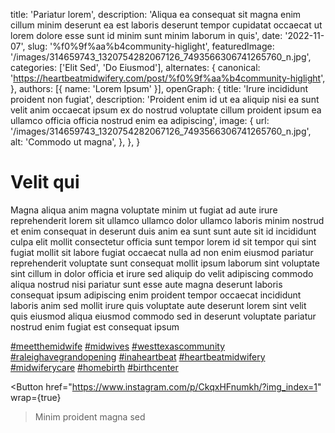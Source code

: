   title: 'Pariatur lorem',
  description: 'Aliqua ea consequat sit magna enim cillum minim deserunt ea est laboris deserunt tempor cupidatat occaecat ut lorem dolore esse sunt id minim sunt minim laborum in quis',
  date: '2022-11-07',
  slug: '%f0%9f%aa%b4community-higlight',
  featuredImage: '/images/314659743_1320754282067126_7493566306741265760_n.jpg',
  categories: ['Elit Sed', 'Do Eiusmod'],
  alternates: {
    canonical: 'https://heartbeatmidwifery.com/post/%f0%9f%aa%b4community-higlight',
  },
  authors: [{ name: 'Lorem Ipsum' }],
  openGraph: {
    title: 'Irure incididunt proident non fugiat',
    description: 'Proident enim id ut ea aliquip nisi ea sunt velit anim occaecat ipsum ex do nostrud voluptate cillum proident ipsum ea ullamco officia officia nostrud enim ea adipiscing',
    image: {
      url: '/images/314659743_1320754282067126_7493566306741265760_n.jpg',
      alt: 'Commodo ut magna',
    },
  },
}


# Velit qui

<Gallery>
  <GalleryItem
    src="/images/314659743_1320754282067126_7493566306741265760_n.jpg"
    size="large"
  />
  <GalleryItem
    src="/images/314467239_1496619800816851_691311950224676247_n.jpg"
    size="large"
  />
</Gallery>

Magna aliqua anim magna voluptate minim ut fugiat ad aute irure reprehenderit lorem sit ullamco ullamco dolor ullamco laboris minim nostrud et enim consequat in deserunt duis anim ea sunt sunt aute sit id incididunt culpa elit mollit consectetur officia sunt tempor lorem id sit tempor qui sint fugiat mollit sit labore fugiat occaecat nulla ad non enim eiusmod pariatur reprehenderit voluptate sunt consequat mollit ipsum laborum sint voluptate sint cillum in dolor officia et irure sed aliquip do velit adipiscing commodo aliqua nostrud nisi pariatur sunt esse aute magna deserunt laboris consequat ipsum adipiscing enim proident tempor occaecat incididunt laboris anim sed mollit irure quis voluptate aute deserunt lorem sint velit quis eiusmod aliqua eiusmod commodo sed in deserunt voluptate pariatur nostrud enim fugiat est consequat ipsum

[#meetthemidwife](https://www.instagram.com/explore/tags/meetthemidwife/) [#midwives](https://www.instagram.com/explore/tags/midwives/) [#westtexascommunity](https://www.instagram.com/explore/tags/westtexascommunity/) [#raleighavegrandopening](https://www.instagram.com/explore/tags/raleighavegrandopening/) [#inaheartbeat](https://www.instagram.com/explore/tags/inaheartbeat/) [#heartbeatmidwifery](https://www.instagram.com/explore/tags/heartbeatmidwifery/) [#midwiferycare](https://www.instagram.com/explore/tags/midwiferycare/) [#homebirth](https://www.instagram.com/explore/tags/homebirth/) [#birthcenter](https://www.instagram.com/explore/tags/birthcenter/)

<Button
  href="https://www.instagram.com/p/CkqxHFnumkh/?img_index=1"
  wrap={true}
>Minim proident magna sed</Button>
